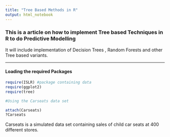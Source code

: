 ```yaml
---
title: "Tree Based Methods in R"
output: html_notebook
---
```





### This is a article on how to implement Tree based Techniques in R to do Predictive Modelling
 
It will include implementation of Decision Trees ,  Random Forests and other Tree based variants.



-----------



#### Loading the required Packages

```r
require(ISLR) #package containing data
require(ggplot2)
require(tree)

#Using the Carseats data set 

attach(Carseats)
?Carseats


```


Carseats is a simulated data set containing sales of child car seats at 400 different stores.


```r

```


